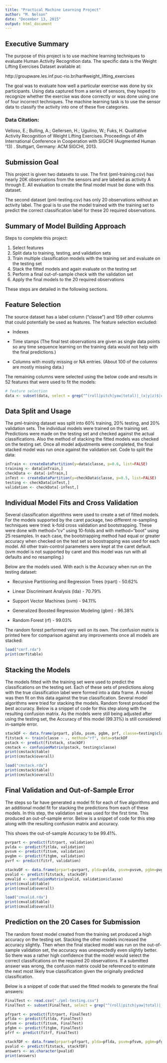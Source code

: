 ```yaml
---
title: "Practical Machine Learning Project"
author: "M. Nelson"
date: "December 13, 2015"
output: html_document
---
```


## Executive Summary
The purpose of this project is to use machine learning techniques to evaluate Human Activity Recognition data. The specific data is the Weight Lifting Exercises Dataset available at:

http://groupware.les.inf.puc-rio.br/har#weight_lifting_exercises

The goal was to evaluate how well a particular exercise was done by six participants. Using data captured from a series of sensors, they hoped to recognize whether the exercise was done correctly or was done using one of four incorrect techniques. The machine learning task is to use the sensor data to classify the activity into one of these five categories.

### Data Citation:
Velloso, E.; Bulling, A.; Gellersen, H.; Ugulino, W.; Fuks, H. Qualitative Activity Recognition of Weight Lifting Exercises. Proceedings of 4th International Conference in Cooperation with SIGCHI (Augmented Human '13) . Stuttgart, Germany: ACM SIGCHI, 2013.

## Submission Goal
This project is given two datasets to use. The first (pml-training.csv) has nearly 20K observations from the sensors and are labeled as activity A through E. All evaluation to create the final model must be done with this dataset.

The second dataset (pml-testing.csv) has only 20 observations without an activity label. The goal is to use the model trained with the training set to predict the correct classification label for these 20 required observations.

## Summary of Model Building Approach
Steps to complete this project:

1) Select features
2) Split data to training, testing, and validation sets
3) Train multiple classification models with the training set and evaluate on the testing set
4) Stack the fitted models and again evaluate on the testing set
5) Perform a final out-of-sample check with the validation set
6) Apply the final models to the 20 required observations

These steps are detailed in the following sections.

## Feature Selection
The source dataset has a label column ("classe") and 159 other columns that could potentially be used as features. The feature selection excluded:

* Indexes

* Time stamps (The final test observations are given as single data points so any time sequence learning on the training data would not help with the final predictions.)

* Columns with mostly missing or NA entries. (About 100 of the columns are mostly missing data.)

The remaining columns were selected using the below code and results in 52 features that were used to fit the models:
```r
# feature selection
data <- subset(data, select = grep("^(roll|pitch|yaw|total)|_(x|y|z)$|classe", colnames(data), value = TRUE))
```


## Data Split and Usage
The pml-training dataset was split into 60% training, 20% testing, and 20% validation sets. The individual models were trained on the training set. Predictions were made on the testing set and checked against the actual classifications. Also the method of stacking the fitted models was checked on the testing set. Once all model adjustments were completed, the final stacked model was run once against the validation set.
Code to split the data:
```r
inTrain <- createDataPartition(y=data$classe, p=0.6, list=FALSE)
training <- data[inTrain,]
checkData <- data[-inTrain,]
inTest <- createDataPartition(y=checkData$classe, p=0.5, list=FALSE)
testing <- checkData[inTest,]
validation <- checkData[-inTest,]
```

## Individual Model Fits and Cross Validation
Several classification algorithms were used to create a set of fitted models. For the models supported by the caret package, two different re-sampling techniques were tried: k-fold cross validation and bootstrapping. These were done with method="cv" using 10-folds and with method="boot" using 25 resamples. In each case, the bootstrapping method had equal or greater accuracy when checked on the test set so boostrapping was used for each model. All other train-control parameters were kept at the caret default. (svm model is not supported by caret and this model was run with all defaults and no resampling.)

Below are the models used. With each is the Accuracy when run on the testing dataset:

* Recursive Partitioning and Regression Trees (rpart) - 50.62%

* Linear Discriminant Analysis (lda) - 70.79%

* Support Vector Machines (svm) - 94.11%

* Generalized Boosted Regression Modeling (gbm) - 96.38%

* Random Forest (rf) - 99.03%

The random forest performed very well on its own. The confusion matrix is printed here for comparison against any improvements once all models are stacked:
```r
load("cmrf.rda")
print(cmrf$table)
```

## Stacking the Models
The models fitted with the training set were used to predict the classifications on the testing set. Each of these sets of predictions along with the true classification label were formed into a data frame. A model was then fit on this data against the true classification. Several model algorithms were tried for stacking the models. Random forest produced the best accuracy. Below is a snippet of code for this step along with the resulting confusion matrix. As the models were still being adjusted after using the testing set, the Accuracy of this model (99.31%) is still considered in-sample error.

```r
stackDF <- data.frame(prpart, plda, psvm, pgbm, prf, classe=testing$classe)
fitstack <- train(classe ~ ., method="rf", data=stackDF
pstack <- predict(fitstack, stackDF)
cmstack <- confusionMatrix(pstack, testing$classe)
print(cmstack$table)
print(cmstack$overall)
```
```r
load("cmstack.rda")
print(cmstack$table)
print(cmstack$overall)
```


## Final Validation and Out-of-Sample Error
The steps so far have generated a model fit for each of five algorithms and an additional model fit for stacking the predictions from each of these models. In this step, the validation set was used for the first time. This produced an out-of-sample error. Below is a snippet of code for this step along with the resulting confusion matrix and accuracy.

This shows the out-of-sample Accuracy to be 99.41%.

```r
pvrpart <- predict(fitrpart, validation)
pvlda <- predict(fitlda, validation)
pvsvm <- predict(fitsvm, validation)
pvgbm <- predict(fitgbm, validation)
pvrf <- predict(fitrf, validation)

stackvDF <- data.frame(prpart=pvrpart, plda=pvlda, psvm=pvsvm, pgbm=pvgbm, prf=pvrf)
pvalid <- predict(fitstack, stackvDF)
cmvalid <- confusionMatrix(pvalid, validation$classe)
print(cmvalid$table)
print(cmvalid$overall)
```
```r
load("cmvalid.rda")
print(cmvalid$table)
print(cmvalid$overall)
```


## Prediction on the 20 Cases for Submission
The random forest model created from the training set produced a high accuracy on the testing set. Stacking the other models increased the accuracy slightly. Then when the final stacked model was run on the out-of-sample validation set, the accuracy was unexpectedly even slightly better. So there was a rather high confidence that the model would select the correct classifications on the required 20 observations. If a submitted answer was wrong, the confusion matrix could be referenced to estimate the next most likely true classification given the originally predicted classification.

Below is a snippet of code that used the fitted models to generate the final answers:
```r
FinalTest <- read.csv("./pml-testing.csv")
FinalTest <- subset(FinalTest, select = grep("^(roll|pitch|yaw|total)|_(x|y|z)$|classe", colnames(FinalTest), value = TRUE))

pfrpart <- predict(fitrpart, FinalTest)
pflda <- predict(fitlda, FinalTest)
pfsvm <- predict(fitsvm, FinalTest)
pfgbm <- predict(fitgbm, FinalTest)
pfrf <- predict(fitrf, FinalTest)

stackfDF <- data.frame(prpart=pfrpart, plda=pflda, psvm=pfsvm, pgbm=pfgbm, prf=pfrf)
pvalid <- predict(fitstack, stackfDF)
answers <- as.character(pvalid)
print(answers)
```


